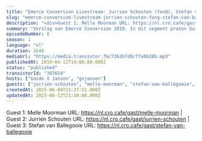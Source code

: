 ```yaml
---
title: "Emerce Conversion Livestream: Jurrien Schouten (fonQ), Stefan van Ballegooie (Allianz), Melle Moorman (Bol.com)"
slug: "emerce-conversion-livestream-jurrien-schouten-fonq-stefan-van-ballegooie-allianz-melle-moorman-bol-com"
description: "<div>Guest 1: Melle Moorman URL: https://nl.cro.cafe/gast/melle-moorman | Guest 2: Jurrien Schouten URL: https://nl.cro.cafe/gast/jurrien-schouten | Guest 3: Stefan van Ballegooie URL: https://nl.cro.cafe/gast/stefan-van-ballegooie&nbsp;</div>"
summary: "Verslag van Emerce Conversion 2019. In dit segment praten Guido en Bart met Jurrien Schouten van fonQ, Stefan van Ballegooie van Allianz en Melle Moorman van Bol.com."
episodeNumber: 0
season: 1
language: "nl"
duration: 2648
mediaUrl: "https://media.transistor.fm/73b267d9/ffa0628b.mp3"
publishedAt: 2019-04-12T14:06:00.000Z
status: "published"
transistorId: "397654"
hosts: ["Guido X Jansen", "gxjansen"]
guests: ["jurrien-schouten", "melle-moorman", "stefan-van-ballegooie", "melle-moorman", "jurrien-schouten", "stefan-van-ballegooie"]
createdAt: 2025-06-04T21:37:51.000Z
updatedAt: 2025-06-12T21:10:06.000Z
---
```


Guest 1: Melle Moorman URL: https://nl.cro.cafe/gast/melle-moorman | Guest 2: Jurrien Schouten URL: https://nl.cro.cafe/gast/jurrien-schouten | Guest 3: Stefan van Ballegooie URL: https://nl.cro.cafe/gast/stefan-van-ballegooie&nbsp;
